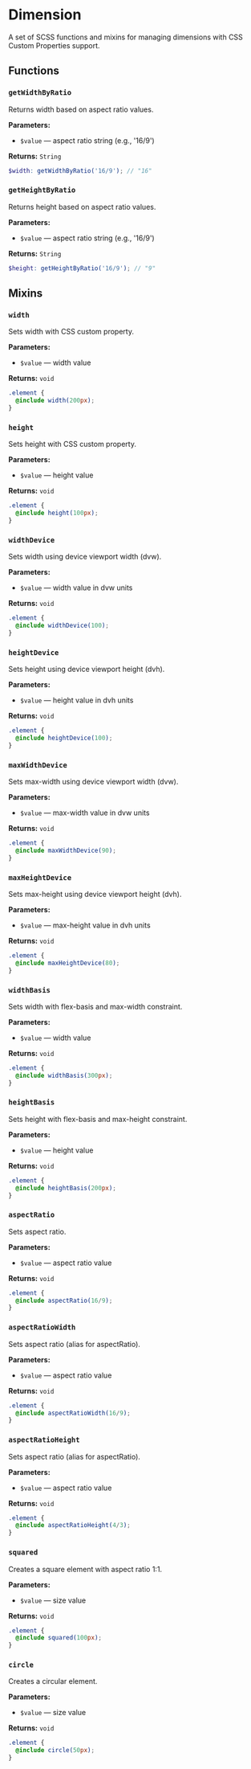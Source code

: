 
<Meta title='@dxtmisha/styles/en/Dimension'/>

# Dimension

A set of SCSS functions and mixins for managing dimensions with CSS Custom Properties support.

## Functions

### `getWidthByRatio`

Returns width based on aspect ratio values.

**Parameters:**
- `$value` — aspect ratio string (e.g., '16/9')

**Returns:** `String`

```scss
$width: getWidthByRatio('16/9'); // "16"
```

### `getHeightByRatio`

Returns height based on aspect ratio values.

**Parameters:**
- `$value` — aspect ratio string (e.g., '16/9')

**Returns:** `String`

```scss
$height: getHeightByRatio('16/9'); // "9"
```

## Mixins

### `width`

Sets width with CSS custom property.

**Parameters:**
- `$value` — width value

**Returns:** `void`

```scss
.element {
  @include width(200px);
}
```

### `height`

Sets height with CSS custom property.

**Parameters:**
- `$value` — height value

**Returns:** `void`

```scss
.element {
  @include height(100px);
}
```

### `widthDevice`

Sets width using device viewport width (dvw).

**Parameters:**
- `$value` — width value in dvw units

**Returns:** `void`

```scss
.element {
  @include widthDevice(100);
}
```

### `heightDevice`

Sets height using device viewport height (dvh).

**Parameters:**
- `$value` — height value in dvh units

**Returns:** `void`

```scss
.element {
  @include heightDevice(100);
}
```

### `maxWidthDevice`

Sets max-width using device viewport width (dvw).

**Parameters:**
- `$value` — max-width value in dvw units

**Returns:** `void`

```scss
.element {
  @include maxWidthDevice(90);
}
```

### `maxHeightDevice`

Sets max-height using device viewport height (dvh).

**Parameters:**
- `$value` — max-height value in dvh units

**Returns:** `void`

```scss
.element {
  @include maxHeightDevice(80);
}
```

### `widthBasis`

Sets width with flex-basis and max-width constraint.

**Parameters:**
- `$value` — width value

**Returns:** `void`

```scss
.element {
  @include widthBasis(300px);
}
```

### `heightBasis`

Sets height with flex-basis and max-height constraint.

**Parameters:**
- `$value` — height value

**Returns:** `void`

```scss
.element {
  @include heightBasis(200px);
}
```

### `aspectRatio`

Sets aspect ratio.

**Parameters:**
- `$value` — aspect ratio value

**Returns:** `void`

```scss
.element {
  @include aspectRatio(16/9);
}
```

### `aspectRatioWidth`

Sets aspect ratio (alias for aspectRatio).

**Parameters:**
- `$value` — aspect ratio value

**Returns:** `void`

```scss
.element {
  @include aspectRatioWidth(16/9);
}
```

### `aspectRatioHeight`

Sets aspect ratio (alias for aspectRatio).

**Parameters:**
- `$value` — aspect ratio value

**Returns:** `void`

```scss
.element {
  @include aspectRatioHeight(4/3);
}
```

### `squared`

Creates a square element with aspect ratio 1:1.

**Parameters:**
- `$value` — size value

**Returns:** `void`

```scss
.element {
  @include squared(100px);
}
```

### `circle`

Creates a circular element.

**Parameters:**
- `$value` — size value

**Returns:** `void`

```scss
.element {
  @include circle(50px);
}
```

